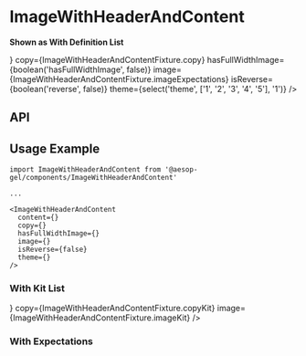 
<Meta
  title="Components/ImageWithHeaderAndContent"
  component={ImageWithHeaderAndContent}
  decorators={[withKnobs]}
/>

# ImageWithHeaderAndContent

**Shown as With Definition List**

<Preview>
  <Story name="Base component">
    <ImageWithHeaderAndContent
      content={
        <DefinitionList
          items={ImageWithHeaderAndContentFixture.definitionList}
        />
      }
      copy={ImageWithHeaderAndContentFixture.copy}
      hasFullWidthImage={boolean('hasFullWidthImage', false)}
      image={ImageWithHeaderAndContentFixture.imageExpectations}
      isReverse={boolean('reverse', false)}
      theme={select('theme', ['1', '2', '3', '4', '5'], '1')}
    />
  </Story>
</Preview>

## API

<Props of={ImageWithHeaderAndContent} />

## Usage Example

```
import ImageWithHeaderAndContent from '@aesop-gel/components/ImageWithHeaderAndContent'

...

<ImageWithHeaderAndContent
  content={}
  copy={}
  hasFullWidthImage={}
  image={}
  isReverse={false}
  theme={}
/>
```

### With Kit List

<Preview>
  <Story name="With Kit List">
    <ImageWithHeaderAndContent
      content={<KitList items={ImageWithHeaderAndContentFixture.kitList} />}
      copy={ImageWithHeaderAndContentFixture.copyKit}
      image={ImageWithHeaderAndContentFixture.imageKit}
    />
  </Story>
</Preview>

### With Expectations

<Preview>
  <Story name="With Expectations">
    <ImageWithHeaderAndContent
      copy={ImageWithHeaderAndContentFixture.copyExpectations}
      image={ImageWithHeaderAndContentFixture.imageExpectations}
      isReverse={true}
    />
  </Story>
</Preview>
